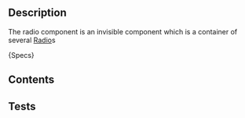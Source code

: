 

## Description
The radio component is an invisible component which is a container of several [Radio](/)s

<Description>{Specs}</Description>

## Contents
<SpecsRadioGroupContents />

## Tests
<SpecsRadioGroupTests />
